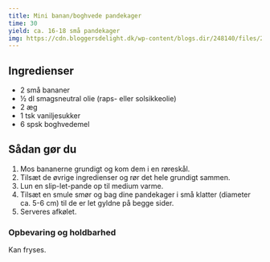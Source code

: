 ```yaml
---
title: Mini banan/boghvede pandekager
time: 30
yield: ca. 16-18 små pandekager
img: https://cdn.bloggersdelight.dk/wp-content/blogs.dir/248140/files/2020/09/dsc07292.jpg
---
```


## Ingredienser

- 2 små bananer
- ½ dl smagsneutral olie (raps- eller solsikkeolie)
- 2 æg
- 1 tsk vaniljesukker
- 6 spsk boghvedemel

## Sådan gør du

1. Mos bananerne grundigt og kom dem i en røreskål.
2. Tilsæt de øvrige ingredienser og rør det hele grundigt sammen.
3. Lun en slip-let-pande op til medium varme.
4. Tilsæt en smule smør og bag dine pandekager i små klatter (diameter ca. 5-6 cm) til de er let gyldne på begge sider.
5. Serveres afkølet.

### Opbevaring og holdbarhed
Kan fryses.
